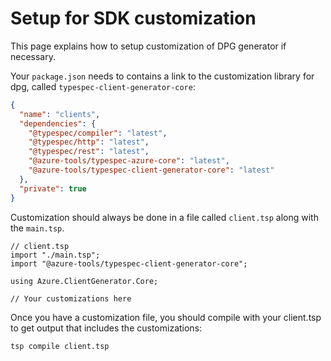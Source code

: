 
# Setup for SDK customization

This page explains how to setup customization of DPG generator if necessary.

Your `package.json` needs to contains a link to the customization library for dpg, called `typespec-client-generator-core`:

```json
{
  "name": "clients",
  "dependencies": {
    "@typespec/compiler": "latest",
    "@typespec/http": "latest",
    "@typespec/rest": "latest",
    "@azure-tools/typespec-azure-core": "latest",
    "@azure-tools/typespec-client-generator-core": "latest"
  },
  "private": true
}
```

Customization should always be done in a file called `client.tsp` along with the `main.tsp`.

```typespec
// client.tsp
import "./main.tsp";
import "@azure-tools/typespec-client-generator-core";

using Azure.ClientGenerator.Core;

// Your customizations here
```

Once you have a customization file, you should compile with your client.tsp to get output that includes the customizations:

```shell
tsp compile client.tsp
```
